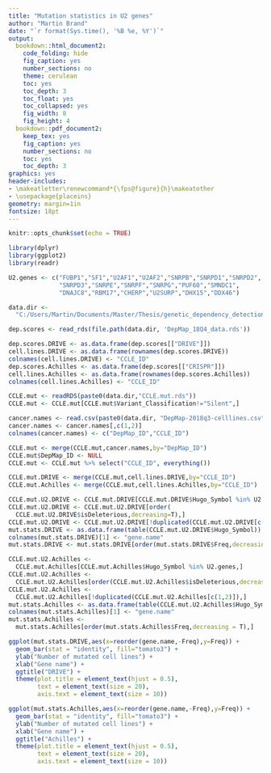 ```yaml
---
title: "Mutation statistics in U2 genes"
author: "Martin Brand"
date: "`r format(Sys.time(), '%B %e, %Y')`"
output:
  bookdown::html_document2:
    code_folding: hide
    fig_caption: yes
    number_sections: no
    theme: cerulean
    toc: yes
    toc_depth: 3
    toc_float: yes
    toc_collapsed: yes
    fig_width: 8 
    fig_height: 4 
  bookdown::pdf_document2:
    keep_tex: yes
    fig_caption: yes
    number_sections: no
    toc: yes
    toc_depth: 3
graphics: yes
header-includes:
- \makeatletter\renewcommand*{\fps@figure}{h}\makeatother
- \usepackage{placeins}
geometry: margin=1in
fontsize: 18pt
---
```


```r
knitr::opts_chunk$set(echo = TRUE)
```

```r
library(dplyr)
library(ggplot2)
library(readr)
```

```r
U2.genes <- c("FUBP1","SF1","U2AF1","U2AF2","SNRPB","SNRPD1","SNRPD2",
              "SNRPD3","SNRPE","SNRPF","SNRPG","PUF60","SMNDC1",
              "DNAJC8","RBM17","CHERP","U2SURP","DHX15","DDX46")

data.dir <-
  "C:/Users/Martin/Documents/Master/Thesis/genetic_dependency_detection/data/"

dep.scores <- read_rds(file.path(data.dir, 'DepMap_18Q4_data.rds'))

dep.scores.DRIVE <- as.data.frame(dep.scores[["DRIVE"]])
cell.lines.DRIVE <- as.data.frame(rownames(dep.scores.DRIVE))
colnames(cell.lines.DRIVE) <- "CCLE_ID"
dep.scores.Achilles <- as.data.frame(dep.scores[["CRISPR"]])
cell.lines.Achilles <- as.data.frame(rownames(dep.scores.Achilles))
colnames(cell.lines.Achilles) <- "CCLE_ID"

CCLE.mut <- readRDS(paste0(data.dir,"CCLE.mut.rds"))
CCLE.mut <- CCLE.mut[CCLE.mut$Variant_Classification!="Silent",]

cancer.names <- read.csv(paste0(data.dir, "DepMap-2018q3-celllines.csv"))
cancer.names <- cancer.names[,c(1,2)]
colnames(cancer.names) <- c("DepMap_ID","CCLE_ID")

CCLE.mut <- merge(CCLE.mut,cancer.names,by="DepMap_ID")
CCLE.mut$DepMap_ID <- NULL
CCLE.mut <- CCLE.mut %>% select("CCLE_ID", everything())

CCLE.mut.DRIVE <- merge(CCLE.mut,cell.lines.DRIVE,by="CCLE_ID")
CCLE.mut.Achilles <- merge(CCLE.mut,cell.lines.Achilles,by="CCLE_ID")
```

```r
CCLE.mut.U2.DRIVE <- CCLE.mut.DRIVE[CCLE.mut.DRIVE$Hugo_Symbol %in% U2.genes,]
CCLE.mut.U2.DRIVE <- CCLE.mut.U2.DRIVE[order(
  CCLE.mut.U2.DRIVE$isDeleterious,decreasing=T),]
CCLE.mut.U2.DRIVE <- CCLE.mut.U2.DRIVE[!duplicated(CCLE.mut.U2.DRIVE[c(1,2)]),]
mut.stats.DRIVE <- as.data.frame(table(CCLE.mut.U2.DRIVE$Hugo_Symbol))
colnames(mut.stats.DRIVE)[1] <- "gene.name"
mut.stats.DRIVE <- mut.stats.DRIVE[order(mut.stats.DRIVE$Freq,decreasing = T),]

CCLE.mut.U2.Achilles <- 
  CCLE.mut.Achilles[CCLE.mut.Achilles$Hugo_Symbol %in% U2.genes,]
CCLE.mut.U2.Achilles <- 
  CCLE.mut.U2.Achilles[order(CCLE.mut.U2.Achilles$isDeleterious,decreasing=T),]
CCLE.mut.U2.Achilles <- 
  CCLE.mut.U2.Achilles[!duplicated(CCLE.mut.U2.Achilles[c(1,2)]),]
mut.stats.Achilles <- as.data.frame(table(CCLE.mut.U2.Achilles$Hugo_Symbol))
colnames(mut.stats.Achilles)[1] <- "gene.name"
mut.stats.Achilles <- 
  mut.stats.Achilles[order(mut.stats.Achilles$Freq,decreasing = T),]
```

```r
ggplot(mut.stats.DRIVE,aes(x=reorder(gene.name,-Freq),y=Freq)) +
  geom_bar(stat = "identity", fill="tomato3") +
  ylab("Number of mutated cell lines") +
  xlab("Gene name") +
  ggtitle("DRIVE") +
  theme(plot.title = element_text(hjust = 0.5),
        text = element_text(size = 20),
        axis.text = element_text(size = 10))

ggplot(mut.stats.Achilles,aes(x=reorder(gene.name,-Freq),y=Freq)) +
  geom_bar(stat = "identity", fill="tomato3") +
  ylab("Number of mutated cell lines") +
  xlab("Gene name") +
  ggtitle("Achilles") +
  theme(plot.title = element_text(hjust = 0.5),
        text = element_text(size = 20),
        axis.text = element_text(size = 10))
```



